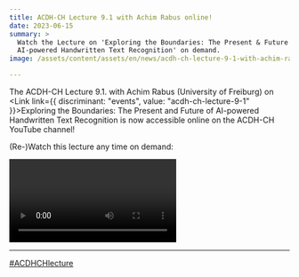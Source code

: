 ```yaml
---
title: ACDH-CH Lecture 9.1 with Achim Rabus online!
date: 2023-06-15
summary: >
  Watch the Lecture on 'Exploring the Boundaries: The Present & Future of
  AI-powered Handwritten Text Recognition' on demand.
image: /assets/content/assets/en/news/acdh-ch-lecture-9-1-with-achim-rabus-online/image.png

---
```


The ACDH-CH Lecture 9.1. with Achim Rabus (University of Freiburg) on <Link link={{ discriminant: "events", value: "acdh-ch-lecture-9-1" }}>Exploring the Boundaries: The Present and Future of AI-powered Handwritten Text Recognition</Link> is now accessible online on the ACDH-CH YouTube channel!

(Re-)Watch this lecture any time on demand:

<Video provider="youtube" id="GuPgNAsn88k">
  ACDH-CH Lecture 9.1 with Achim Rabus (University of Freiburg)
</Video>

***

[#ACDHCHlecture](https://twitter.com/search?q=%23ACDHCHLecture\&src=typed_query)
